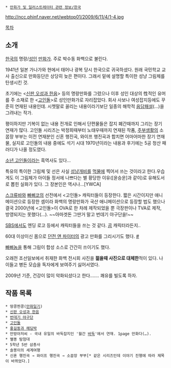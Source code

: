  * [[만화가 및 일러스트레이터 관련 정보/한국]]

http://ncc.phinf.naver.net/webtop01/2009/6/11/4/1-4.jpg

[[목차]]
== 소개 ==
[[한국]]의 명랑/[[성인]] [[만화가]]. 주로 박수동 화백으로 불린다.

1941년 일본 가나가와 현에서 태어나 광복 당시 한국으로 귀국하셨다. 원래 국민학교 교사 출신으로 만화등단은 상당히 늦은 편이다. 그래서 밑에 설명할 특이한 성냥 그림체를 탄생시킨 것.

초기에는 <[[신판 오성과 한음]]> 등의 명랑만화를 그렸으나 이후 성인 대상의 性적인 유머를 주 소재로 한 <[[고인돌]]>로 성인만화가로 자리잡았다. 회사 사보나 여성잡지등에도 꾸준히 연재된 내용인데. 시쳇말로 꼴리는 내용이라기보단 일종의 해학적 [[음담패설]](…)을 그려내는 작가.

평이하지만 기복이 없는 내용 전개로 인해서 단편물들은 잡지 폐간때까지 그리는 장기 연재가 많다. 고인돌 시리즈는 박정희때부터 노태우때까지 연재된 작품, [[주부생활]]의 소꿉장 부부는 이전 연재분인 신혼 행진곡, 와이프 행진곡과 합치면 어마어마한 장기 연재물, 실지로 고인돌의 내용 중에도 석기 시대 1970년이라는 내용과 후기에는 5공 청산 패러디가 나올 정도였다.

[[소년 고인돌]]이라는 흑역사도 있다...

특유의 특이한 그림체 및 선은 사실 [[성냥개비]]를 [[먹물]]에 찍어서 쓰는 것이라고 한다.우습게도 이 그림체가 아이들 정서에 나쁘다는 별 황당한 이유([윤승운]과 같이)로 유해도서로 뽑힌 실화가 있다. 그 장본인은 역시나...[YWCA]

[[스크류바]]와 [[빠삐코]]의 선전에서 <고인돌> 캐릭터들이 등장한다. 짧은 시간이지만 애니메이션으로 등장한 셈이라 화백의 명랑만화가 국산 애니메이션으로 등장할 법도 했으나 결국 2000년에 <고인돌>이 OVA로 한 차례 제작되었을 뿐 극장판이나 TVA로 제작, 방영되지는 못했다(…). ~~아마겟돈 그딴거 말고 번데기 야구단을!~~

[[SBS]]에서도 엔딩 로고 등에서 캐릭터들을 쓰는 것 같다. [[곰]] 캐릭터라든지..

60대 이상이신 몸으로 [[던전 앤 파이터]]의 광고 만화를 그리시기도 했다. [http://eldlan.egloos.com/5121010 #]

[[빠삐놈]]을 통해 그림이 합성 소스로 간간히 쓰이기도 했다.

오래전 조선일보에서 취재한 화백 전시회 사진을 '''젊을때 사진으로 대체한'''적이 있다. 나이들고 병든 모습을 독자에게 보여주기 싫어서였다.

2009년 기준, 건강이 많이 악화되셨다고 한다……. 쾌유를 빌도록 하자.

== 작품 목록 ==
 * 땅콩찐콩([[만화일기]])
 * [[신판 오성과 한음]]
 * [[번데기 야구단]]
 * [[고인돌]]
 * [[홍길동과 헤딩박]]
 * 만방아저씨 - 국내 유일의 바둑잡지인 '월간 [[바둑]]'에서 연재. 1page 만화다(…).
 * 별똥 탐험대
 * 5학년 5반 삼총사
 * 솔봉이의 세계여행
 * 신혼 행진곡 → 와이프 행진곡 → 소꿉장 부부[* 같은 시리즈인데 이야기 진행에 따라 제목이 바뀌었다.]

